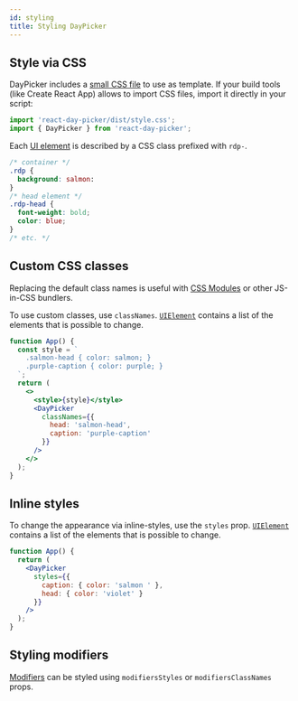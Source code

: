 ```yaml
---
id: styling
title: Styling DayPicker
---
```


## Style via CSS

DayPicker includes a [small CSS
file](https://github.com/gpbl/react-day-picker/blob/master/packages/react-day-picker/src/style.css)
to use as template. If your build tools (like Create React App) allows to import
CSS files, import it directly in your script:

```js
import 'react-day-picker/dist/style.css';
import { DayPicker } from 'react-day-picker';
```

Each [UI element](/api/types/uielement) is described by a CSS class prefixed with `rdp-`.

```css
/* container */
.rdp {
  background: salmon:
}
/* head element */
.rdp-head {
  font-weight: bold;
  color: blue;
}
/* etc. */
```

## Custom CSS classes

Replacing the default class names is useful with [CSS
Modules](https://github.com/css-modules/css-modules) or other JS-in-CSS
bundlers. 

To use custom classes, use `classNames`. [`UIElement`](/api/types/uielement)
contains a list of the elements that is possible to change.

```jsx showOutput open=no
function App() {
  const style = `
    .salmon-head { color: salmon; }
    .purple-caption { color: purple; }
  `;
  return (
    <>
      <style>{style}</style>
      <DayPicker
        classNames={{
          head: 'salmon-head',
          caption: 'purple-caption'
        }}
      />
    </>
  );
}
```

## Inline styles

To change the appearance via inline-styles, use the `styles`
prop. [`UIElement`](/api/types/uielement) contains a list of the elements
that is possible to change.

```jsx showOutput open=no
function App() {
  return (
    <DayPicker
      styles={{
        caption: { color: 'salmon ' },
        head: { color: 'violet' }
      }}
    />
  );
}
```

## Styling modifiers

[Modifiers](../basics/modifiers) can be styled using `modifiersStyles` or `modifiersClassNames` props.
